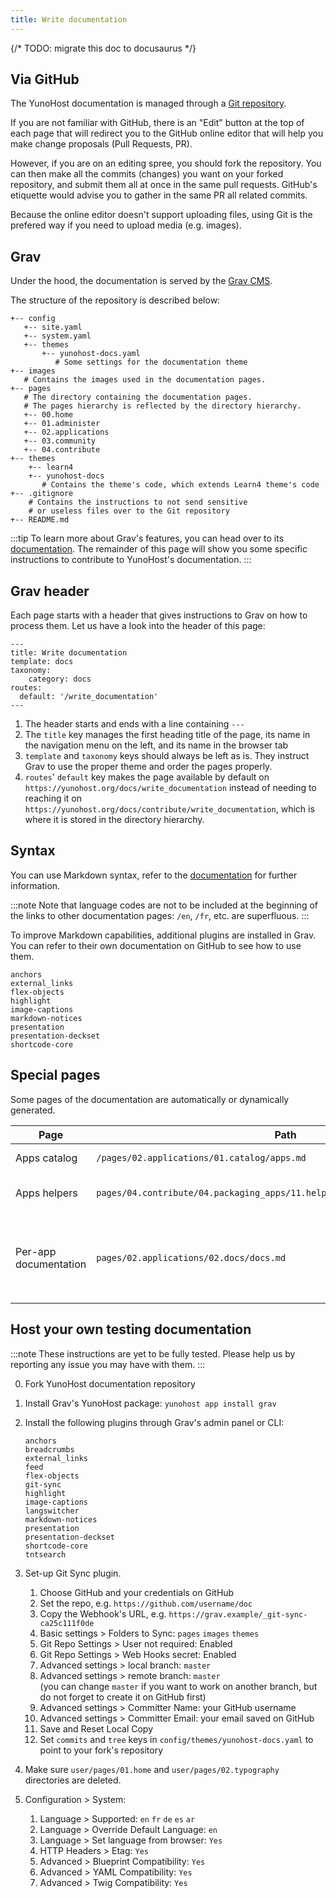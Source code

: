 ```yaml
---
title: Write documentation
---
```


{/* TODO: migrate this doc to docusaurus */}

## Via GitHub

The YunoHost documentation is managed through a [Git repository](https://github.com/YunoHost/doc).

If you are not familiar with GitHub, there is an "Edit" button at the top of each page that will redirect you to the GitHub online editor that will help you make change proposals (Pull Requests, PR).

However, if you are on an editing spree, you should fork the repository. You can then make all the commits (changes) you want on your forked repository, and submit them all at once in the same pull requests. GitHub's etiquette would advise you to gather in the same PR all related commits.

Because the online editor doesn't support uploading files, using Git is the prefered way if you need to upload media (e.g. images).

## Grav

Under the hood, the documentation is served by the [Grav CMS](https://getgrav.org/?target=_blank).

The structure of the repository is described below:

```text
+-- config
   +-- site.yaml
   +-- system.yaml
   +-- themes
       +-- yunohost-docs.yaml
          # Some settings for the documentation theme
+-- images
   # Contains the images used in the documentation pages.
+-- pages
   # The directory containing the documentation pages.
   # The pages hierarchy is reflected by the directory hierarchy.
   +-- 00.home
   +-- 01.administer
   +-- 02.applications
   +-- 03.community
   +-- 04.contribute
+-- themes
    +-- learn4
    +-- yunohost-docs
       # Contains the theme's code, which extends Learn4 theme's code
+-- .gitignore
    # Contains the instructions to not send sensitive
    # or useless files over to the Git repository
+-- README.md
```

:::tip
To learn more about Grav's features, you can head over to its [documentation](https://learn.getgrav.org?target=_blank). The remainder of this page will show you some specific instructions to contribute to YunoHost's documentation.
:::

## Grav header

Each page starts with a header that gives instructions to Grav on how to process them. Let us have a look into the header of this page:

```text
---
title: Write documentation
template: docs
taxonomy:
    category: docs
routes:
  default: '/write_documentation'
---

```

1. The header starts and ends with a line containing `---`
2. The `title` key manages the first heading title of the page, its name in the navigation menu on the left, and its name in the browser tab
3. `template` and `taxonomy` keys should always be left as is. They instruct Grav to use the proper theme and order the pages properly.
4. `routes`' `default` key makes the page available by default on `https://yunohost.org/docs/write_documentation` instead of needing to reaching it on `https://yunohost.org/docs/contribute/write_documentation`, which is where it is stored in the directory hierarchy.

## Syntax

You can use Markdown syntax, refer to the [documentation](/contribute/write_documentation/markdown_guide) for further information.

:::note
Note that language codes are not to be included at the beginning of the links to other documentation pages: `/en`, `/fr`, etc. are superfluous.
:::

To improve Markdown capabilities, additional plugins are installed in Grav. You can refer to their own documentation on GitHub to see how to use them.

```text
anchors
external_links
flex-objects
highlight
image-captions
markdown-notices
presentation
presentation-deckset
shortcode-core
```

## Special pages

Some pages of the documentation are automatically or dynamically generated.

| Page          | Path  | Notes |
|---------------|-------|-------|
| Apps catalog  | `/pages/02.applications/01.catalog/apps.md` | Retrieves and processes [app.json](https://github.com/YunoHost/apps/blob/master/apps.json?target=_blank) |
| Apps helpers  | `pages/04.contribute/04.packaging_apps/11.helpers/packaging_apps_helpers.md` | Generated by this [script](https://github.com/YunoHost/yunohost/blob/dev/doc/generate_helper_doc.py?target=_blank), from this [template](https://github.com/YunoHost/yunohost/blob/dev/doc/helper_doc_template.md?target=_blank) |
| Per-app documentation | `pages/02.applications/02.docs/docs.md` | Lists the subpages in the same directory which have `taxonomy.category: docs, apps` in its header |

## Host your own testing documentation

:::note
These instructions are yet to be fully tested. Please help us by reporting any issue you may have with them.
:::

0. Fork YunoHost documentation repository
1. Install Grav's YunoHost package: `yunohost app install grav`
2. Install the following plugins through Grav's admin panel or CLI:

    ```text
    anchors
    breadcrumbs
    external_links
    feed
    flex-objects
    git-sync
    highlight
    image-captions
    langswitcher
    markdown-notices
    presentation
    presentation-deckset
    shortcode-core
    tntsearch
    ```

3. Set-up Git Sync plugin.
    1. Choose GitHub and your credentials on GitHub
    2. Set the repo, e.g. `https://github.com/username/doc`
    3. Copy the Webhook's URL, e.g. `https://grav.example/_git-sync-ca25c111f0de`
    4. Basic settings > Folders to Sync: `pages` `images` `themes`
    5. Git Repo Settings > User not required: Enabled
    6. Git Repo Settings > Web Hooks secret: Enabled
    7. Advanced settings > local branch: `master`
    8. Advanced settings > remote branch: `master`  
      (you can change `master` if you want to work on another branch, but do not forget to create it on GitHub first)
    9. Advanced settings > Committer Name: your GitHub username
    10. Advanced settings > Committer Email: your email saved on GitHub
    11. Save and Reset Local Copy
    12. Set `commits` and `tree` keys in `config/themes/yunohost-docs.yaml` to point to your fork's repository
4. Make sure `user/pages/01.home` and `user/pages/02.typography` directories are deleted.
5. Configuration > System:
    1. Language > Supported: `en` `fr` `de` `es` `ar`
    2. Language > Override Default Language: `en`
    3. Language > Set language from browser: `Yes`
    4. HTTP Headers > Etag: `Yes`
    5. Advanced > Blueprint Compatibility: `Yes`
    6. Advanced > YAML Compatibility: `Yes`
    7. Advanced > Twig Compatibility: `Yes`
